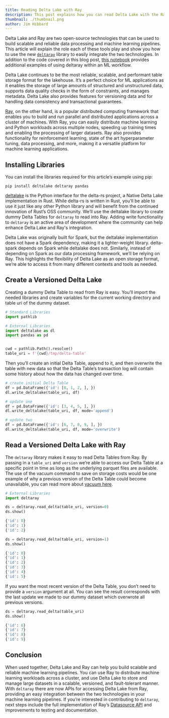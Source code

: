 ```yaml
---
title: Reading Delta Lake with Ray
description: This post explains how you can read Delta Lake with the Ray compute framework
thumbnail: ./thumbnail.png
author: Jim Hibbard
---
```


Delta Lake and Ray are two open-source technologies that can be used to build
scalable and reliable data processing and machine learning pipelines. This
article will explain the role each of these tools play and show you how to use
the new [`deltaray`](https://github.com/delta-incubator/deltaray) library to
easily integrate the two technologies. In addition to the code covered in this
blog post, [this notebook](https://github.com/JHibbard/deltaray-demo-001) provides
additional examples of using deltaray within an ML workflow.

Delta Lake continues to be the most reliable, scalable, and performant table storage
format for the lakehouse. It’s a perfect choice for ML applications as it enables
the storage of large amounts of structured and unstructured data, supports data quality
checks in the form of constraints, and manages metadata. Delta Lake also provides
features for versioning data and for handling data consistency and transactional guarantees.

[Ray](https://docs.ray.io/en/latest/), on the other hand, is a popular distributed
computing framework that enables you to build and run parallel and distributed
applications across a cluster of machines. With Ray, you can easily distribute machine
learning and Python workloads across multiple nodes, speeding up training times and
enabling the processing of larger datasets. Ray also provides functionality for
reinforcement learning, state of the art hyperparameter tuning, data processing, and
more, making it a versatile platform for machine learning applications.

## Installing Libraries

You can install the libraries required for this article’s example using pip:

```shell
pip install deltalake deltaray pandas
```

[deltalake](https://github.com/delta-io/delta-rs) is the Python interface for
the delta-rs project, a Native Delta Lake implementation in Rust. While delta-rs
is written in Rust, you’ll be able to use it just like any other Python library
and will benefit from the continued innovation of Rust’s OSS community. We’ll
use the deltalake library to create dummy Delta Tables for `deltaray` to read
into Ray. Adding write functionality to `deltaray` is an active area of development
where the community can help enhance Delta Lake and Ray's integration.

Delta Lake was originally built for Spark, but the deltalake implementation does
not have a Spark dependency, making it a lighter-weight library. delta-spark depends
on Spark while deltalake does not. Similarly, instead of depending on Spark as our
data processing framework, we’ll be relying on Ray. This highlights the flexibility
of Delta Lake as an open storage format, we’re able to access it from many different
contexts and tools as needed.

## Create a Versioned Delta Lake

Creating a dummy Delta Table to read from Ray is easy. You’ll import the needed
libraries and create variables for the current working directory and table uri of
the dummy dataset.

```python
# Standard Libraries
import pathlib

# External Libraries
import deltalake as dl
import pandas as pd


cwd = pathlib.Path().resolve()
table_uri = f'{cwd}/tmp/delta-table'
```

Then you’ll create an initial Delta Table, append to it, and then overwrite the
table with new data so that the Delta Table’s transaction log will contain some
history about how the data has changed over time.

```python
# create initial Delta Table
df = pd.DataFrame({'id': [0, 1, 2, ], })
dl.write_deltalake(table_uri, df)

# update one
df = pd.DataFrame({'id': [3, 4, 5, ], })
dl.write_deltalake(table_uri, df, mode='append')

# update two
df = pd.DataFrame({'id': [6, 7, 8, 9, ], })
dl.write_deltalake(table_uri, df, mode='overwrite')
```

## Read a Versioned Delta Lake with Ray

The `deltaray` library makes it easy to read Delta Tables from Ray. By passing
in a `table_uri` and `version` we’re able to access our Delta Table at a
specific point in time as long as the underlying parquet files are available.
The use of the vacuum command to save on storage costs would be one example of
why a previous version of the Delta Table could become unavailable, you can read
more about [vacuum here](https://delta.io/blog/2023-01-03-delta-lake-vacuum-command/).

```python
# External Libraries
import deltaray

ds = deltaray.read_delta(table_uri, version=0)
ds.show()

{'id': 0}
{'id': 1}
{'id': 2}
```

```python
ds = deltaray.read_delta(table_uri, version=1)
ds.show()

{'id': 0}
{'id': 1}
{'id': 2}
{'id': 3}
{'id': 4}
{'id': 5}
```

If you want the most recent version of the Delta Table, you don’t need to
provide a `version` argument at all. You can see the result corresponds
with the last update we made to our dummy dataset which overwrote all previous versions.

```python
ds = deltaray.read_delta(table_uri)
ds.show()

{'id': 6}
{'id': 7}
{'id': 8}
{'id': 9}
```

## Conclusion

When used together, Delta Lake and Ray can help you build scalable and reliable
machine learning pipelines. You can use Ray to distribute machine learning workloads
across a cluster, and use Delta Lake to store and manage large datasets in a scalable,
versioned, and fault-tolerant manner. With `deltaray` there are now APIs for accessing
Delta Lake from Ray, providing an easy integration between the two technologies in
your machine learning pipelines. If you’re interested in contributing to `deltaray`,
next steps include the full implementation of Ray’s [Datasource API](https://docs.ray.io/en/latest/data/api/input_output.html#datasource-api)
and improvements to testing and documentation.
